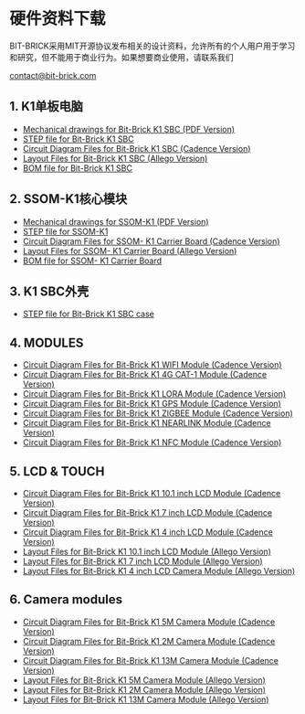 # 硬件资料下载

BIT-BRICK采用MIT开源协议发布相关的设计资料，允许所有的个人用户用于学习和研究，但不能用于商业行为。如果想要商业使用，请联系我们

[contact@bit-brick.com](mailto:contact@bit-brick.com)

## 1. K1单板电脑

- [Mechanical drawings for Bit-Brick K1 SBC (PDF Version)](https://github.com/bit-brick/datasheets/blob/main/K1_SBC/K1_DVP_BOARD_V1_1_DIMENSION.pdf)
- [STEP file for Bit-Brick K1 SBC](https://drive.google.com/file/d/1RTyUeZJKRhaYd0qEgEZwRvnn_Yxm-7Nf/view?usp=drive_link)
- [Circuit Diagram Files for Bit-Brick K1 SBC (Cadence Version)](https://github.com/bit-brick/datasheets/blob/main/K1_circuit_diagram.zip)
- [Layout Files for Bit-Brick K1 SBC (Allego Version)](https://github.com/bit-brick/datasheets/blob/main/K1_Layout.zip)
- [BOM file for Bit-Brick K1 SBC](#)

## 2. SSOM-K1核心模块

- [Mechanical drawings for SSOM-K1 (PDF Version)](https://github.com/bit-brick/datasheets/blob/main/K1_SSOM/k1_sodimm_board_v1_1-Dimension.pdf)
- [STEP file for SSOM-K1](https://github.com/bit-brick/datasheets/blob/main/K1_SSOM/K1_SSOM_STEP.zip)
- [Circuit Diagram Files for SSOM- K1 Carrier Board (Cadence Version)](#)
- [Layout Files for SSOM- K1 Carrier Board (Allego Version)](#)
- [BOM file for SSOM- K1 Carrier Board](#)

## 3. K1 SBC外壳

- [STEP file for Bit-Brick K1 SBC case](#)

## 4. MODULES

- [Circuit Diagram Files for Bit-Brick K1 WIFI Module (Cadence Version)](#)
- [Circuit Diagram Files for Bit-Brick K1 4G CAT-1 Module (Cadence Version)](#)
- [Circuit Diagram Files for Bit-Brick K1 LORA Module (Cadence Version)](#)
- [Circuit Diagram Files for Bit-Brick K1 GPS Module (Cadence Version)](#)
- [Circuit Diagram Files for Bit-Brick K1 ZIGBEE Module (Cadence Version)](#)
- [Circuit Diagram Files for Bit-Brick K1 NEARLINK Module (Cadence Version)](#)
- [Circuit Diagram Files for Bit-Brick K1 NFC Module (Cadence Version)](#)

## 5. LCD & TOUCH

- [Circuit Diagram Files for Bit-Brick K1 10.1 inch LCD Module (Cadence Version)](#)
- [Circuit Diagram Files for Bit-Brick K1 7 inch LCD Module (Cadence Version)](#)
- [Circuit Diagram Files for Bit-Brick K1 4 inch LCD Module (Cadence Version)](#)
- [Layout Files for Bit-Brick K1 10.1 inch LCD Module (Allego Version)](#)
- [Layout Files for Bit-Brick K1 7 inch LCD Module (Allego Version)](#)
- [Layout Files for Bit-Brick K1 4 inch LCD Camera Module (Allego Version)](#)

## 6. Camera modules

- [Circuit Diagram Files for Bit-Brick K1 5M Camera Module (Cadence Version)](#)
- [Circuit Diagram Files for Bit-Brick K1 2M Camera Module (Cadence Version)](#)
- [Circuit Diagram Files for Bit-Brick K1 13M Camera Module (Cadence Version)](#)
- [Layout Files for Bit-Brick K1 5M Camera Module (Allego Version)](#)
- [Layout Files for Bit-Brick K1 2M Camera Module (Allego Version)](#)
- [Layout Files for Bit-Brick K1 13M Camera Module (Allego Version)](#)

